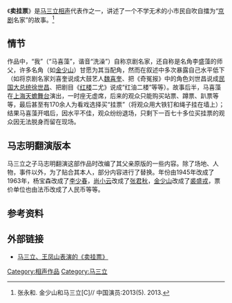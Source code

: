 {{Refimprove|time=2020-12-02T05:51:39+00:00}}
《'''卖挂票'''》是[[马三立|马三立]][[相声|相声]]代表作之一，讲述了一个不学无术的小市民自吹自擂为“[[京剧|京剧]]名家”的故事。<ref>张永和. 金少山和马三立[C]// 中国演员:2013(5). 2013.</ref>

==情节==
作品中，“我”（“马喜藻”，谐音“洗澡”）自称京剧名家，还自称是名角李盛藻的师父，许多名角（如[[金少山|金少山]]）甘愿为其当配角，然而在叙述中多次暴露自己水平低下（如将京剧名家刘喜奎说成大鼓艺人[[魏喜奎|魏喜奎]]、把《奇冤报》中的角色刘世昌说成[[中华民国|民国]][[大总统|大总统]][[徐世昌|徐世昌]]、把剧目《[[红楼梦|红楼]]二尤》说成“红油二楼”等等）。故事后半，马喜藻在[[上海|上海]][[天蟾舞台|天蟾舞台]]演出，一时座无虚席，后来的观众只能购买站票、蹲票、趴票等等，最后甚至有170余人为看戏选择买“挂票”（将观众用大铁钉和绳子挂在墙上）；结果马喜藻开唱后，因水平不佳，观众纷纷退场，只剩下一百七十多位买挂票的观众因无法脱身而留在现场。
==马志明翻演版本==
马三立之子马志明翻演这部作品时改编了其父亲原版的一些内容。除了场地、人物，事件以外，为了贴合其本人，部分内容进行了替换。年份由1945年改成了1963年，杨宝森改成了[[李少春|李少春]]，[[尚小云|尚小云]]改成了[[张君秋|张君秋]]，[[金少山|金少山]]改成了[[裘盛戎|裘盛戎]]，票价单位也由法币改成了人民币等等。

==参考资料==
{{reflist}}

==外部链接==
*[https://www.bilibili.com/video/BV1p4411M785 马三立、王凤山表演的《卖挂票》]{{zh}}

[[Category:相声作品|Category:相声作品]]
[[Category:马三立|Category:马三立]]